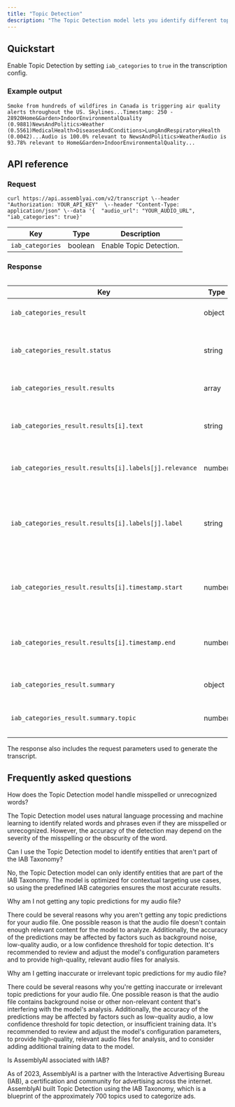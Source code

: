 ```yaml
---
title: "Topic Detection"
description: "The Topic Detection model lets you identify different topics in the transcript. The model uses the , a standardized language for content description which consists of 698 comprehensive topics."
---
```


## Quickstart[​](#quickstart "Direct link to Quickstart")

Enable Topic Detection by setting `iab_categories` to `true` in the transcription config.

### Example output[​](#example-output "Direct link to Example output")

```
Smoke from hundreds of wildfires in Canada is triggering air quality alerts throughout the US. Skylines...Timestamp: 250 - 28920Home&Garden>IndoorEnvironmentalQuality (0.9881)NewsAndPolitics>Weather (0.5561)MedicalHealth>DiseasesAndConditions>LungAndRespiratoryHealth (0.0042)...Audio is 100.0% relevant to NewsAndPolitics>WeatherAudio is 93.78% relevant to Home&Garden>IndoorEnvironmentalQuality...
```

## API reference[​](#api-reference "Direct link to API reference")

### Request[​](#request "Direct link to Request")

```
curl https://api.assemblyai.com/v2/transcript \--header "Authorization: YOUR_API_KEY"  \--header "Content-Type: application/json" \--data '{  "audio_url": "YOUR_AUDIO_URL",  "iab_categories": true}'
```

| Key              | Type    | Description             |
| ---------------- | ------- | ----------------------- |
| `iab_categories` | boolean | Enable Topic Detection. |

### Response[​](#response "Direct link to Response")

```
```

| Key                                                    | Type   | Description                                                                                                                                |
| ------------------------------------------------------ | ------ | ------------------------------------------------------------------------------------------------------------------------------------------ |
| `iab_categories_result`                                | object | The result of the Topic Detection model.                                                                                                   |
| `iab_categories_result.status`                         | string | Is either `success`, or `unavailable` in the rare case that the Content Moderation model failed.                                           |
| `iab_categories_result.results`                        | array  | An array of the Topic Detection results.                                                                                                   |
| `iab_categories_result.results[i].text`                | string | The text in the transcript in which the i-th instance of a detected topic occurs.                                                          |
| `iab_categories_result.results[i].labels[j].relevance` | number | How relevant the j-th detected topic is in the i-th instance of a detected topic.                                                          |
| `iab_categories_result.results[i].labels[j].label`     | string | The IAB taxonomical label for the j-th label of the i-th instance of a detected topic, where `>` denotes supertopic/subtopic relationship. |
| `iab_categories_result.results[i].timestamp.start`     | number | The starting time in the audio file at which the i-th detected topic instance is discussed.                                                |
| `iab_categories_result.results[i].timestamp.end`       | number | The ending time in the audio file at which the i-th detected topic instance is discussed.                                                  |
| `iab_categories_result.summary`                        | object | Summary where each property is a detected topic.                                                                                           |
| `iab_categories_result.summary.topic`                  | number | The overall relevance of *topic* to the entire audio file.                                                                                 |

The response also includes the request parameters used to generate the transcript.

## Frequently asked questions[​](#frequently-asked-questions "Direct link to Frequently asked questions")

How does the Topic Detection model handle misspelled or unrecognized words?

The Topic Detection model uses natural language processing and machine learning to identify related words and phrases even if they are misspelled or unrecognized. However, the accuracy of the detection may depend on the severity of the misspelling or the obscurity of the word.

Can I use the Topic Detection model to identify entities that aren't part of the IAB Taxonomy?

No, the Topic Detection model can only identify entities that are part of the IAB Taxonomy. The model is optimized for contextual targeting use cases, so using the predefined IAB categories ensures the most accurate results.

Why am I not getting any topic predictions for my audio file?

There could be several reasons why you aren't getting any topic predictions for your audio file. One possible reason is that the audio file doesn't contain enough relevant content for the model to analyze. Additionally, the accuracy of the predictions may be affected by factors such as background noise, low-quality audio, or a low confidence threshold for topic detection. It's recommended to review and adjust the model's configuration parameters and to provide high-quality, relevant audio files for analysis.

Why am I getting inaccurate or irrelevant topic predictions for my audio file?

There could be several reasons why you're getting inaccurate or irrelevant topic predictions for your audio file. One possible reason is that the audio file contains background noise or other non-relevant content that's interfering with the model's analysis. Additionally, the accuracy of the predictions may be affected by factors such as low-quality audio, a low confidence threshold for topic detection, or insufficient training data. It's recommended to review and adjust the model's configuration parameters, to provide high-quality, relevant audio files for analysis, and to consider adding additional training data to the model.

Is AssemblyAI associated with IAB?

As of 2023, AssemblyAI is a partner with the Interactive Advertising Bureau (IAB), a certification and community for advertising across the internet. AssemblyAI built Topic Detection using the IAB Taxonomy, which is a blueprint of the approximately 700 topics used to categorize ads.
